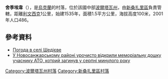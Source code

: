 {{coord|49|8|3|N|34|36|47|E|scale:100000|display=title}}

'''舍季埃韋'''（{{lang-uk|Шедієве}}），是[[烏克蘭|烏克蘭]]的村落，位於該國中部[[波爾塔瓦州|波爾塔瓦州]]，由[[新桑扎里區|新桑扎里區]]負責管轄，距離[[利文西克|利文西克]]1公里，始建1535年，面積1.5平方公里，海拔高度100米，2001年人口486。

==參考資料==
* [http://weather.in.ua/ua/poltavskaja/28874 Погода в селі Шедієве]
* [http://poltava.to/news/36178/ У Новосанжарському районі урочисто відкрили меморіальну дошку учаснику АТО, котрий загинув у серпні минулого року]

{{DEFAULTSORT:Шедієве}}
[[Category:波爾塔瓦州村落|Category:波爾塔瓦州村落]]
[[Category:新桑扎里區村落|Category:新桑扎里區村落]]


{{Poltava-geo-stub}}